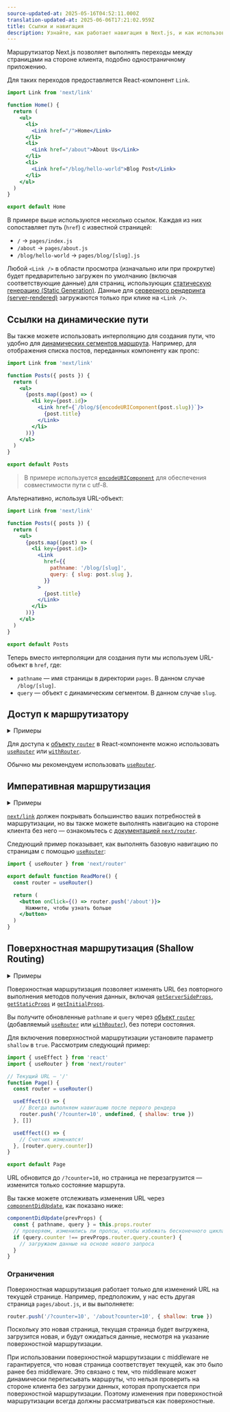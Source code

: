```yaml
---
source-updated-at: 2025-05-16T04:52:11.000Z
translation-updated-at: 2025-06-06T17:21:02.959Z
title: Ссылки и навигация
description: Узнайте, как работает навигация в Next.js, и как использовать компонент Link и хук `useRouter`.
---
```


Маршрутизатор Next.js позволяет выполнять переходы между страницами на стороне клиента, подобно одностраничному приложению.

Для таких переходов предоставляется React-компонент `Link`.

```jsx
import Link from 'next/link'

function Home() {
  return (
    <ul>
      <li>
        <Link href="/">Home</Link>
      </li>
      <li>
        <Link href="/about">About Us</Link>
      </li>
      <li>
        <Link href="/blog/hello-world">Blog Post</Link>
      </li>
    </ul>
  )
}

export default Home
```

В примере выше используются несколько ссылок. Каждая из них сопоставляет путь (`href`) с известной страницей:

- `/` → `pages/index.js`
- `/about` → `pages/about.js`
- `/blog/hello-world` → `pages/blog/[slug].js`

Любой `<Link />` в области просмотра (изначально или при прокрутке) будет предварительно загружен по умолчанию (включая соответствующие данные) для страниц, использующих [статическую генерацию (Static Generation)](/docs/pages/building-your-application/data-fetching/get-static-props). Данные для [серверного рендеринга (server-rendered)](/docs/pages/building-your-application/data-fetching/get-server-side-props) загружаются только при клике на `<Link />`.

## Ссылки на динамические пути

Вы также можете использовать интерполяцию для создания пути, что удобно для [динамических сегментов маршрута](/docs/pages/building-your-application/routing/dynamic-routes). Например, для отображения списка постов, переданных компоненту как пропс:

```jsx
import Link from 'next/link'

function Posts({ posts }) {
  return (
    <ul>
      {posts.map((post) => (
        <li key={post.id}>
          <Link href={`/blog/${encodeURIComponent(post.slug)}`}>
            {post.title}
          </Link>
        </li>
      ))}
    </ul>
  )
}

export default Posts
```

> В примере используется [`encodeURIComponent`](https://developer.mozilla.org/docs/Web/JavaScript/Reference/Global_Objects/encodeURIComponent) для обеспечения совместимости пути с utf-8.

Альтернативно, используя URL-объект:

```jsx
import Link from 'next/link'

function Posts({ posts }) {
  return (
    <ul>
      {posts.map((post) => (
        <li key={post.id}>
          <Link
            href={{
              pathname: '/blog/[slug]',
              query: { slug: post.slug },
            }}
          >
            {post.title}
          </Link>
        </li>
      ))}
    </ul>
  )
}

export default Posts
```

Теперь вместо интерполяции для создания пути мы используем URL-объект в `href`, где:

- `pathname` — имя страницы в директории `pages`. В данном случае `/blog/[slug]`.
- `query` — объект с динамическим сегментом. В данном случае `slug`.

## Доступ к маршрутизатору

<details>
  <summary>Примеры</summary>

- [Динамическая маршрутизация](https://github.com/vercel/next.js/tree/canary/examples/dynamic-routing)

</details>

Для доступа к [объекту `router`](/docs/pages/api-reference/functions/use-router#router-object) в React-компоненте можно использовать [`useRouter`](/docs/pages/api-reference/functions/use-router) или [`withRouter`](/docs/pages/api-reference/functions/use-router#withrouter).

Обычно мы рекомендуем использовать [`useRouter`](/docs/pages/api-reference/functions/use-router).

## Императивная маршрутизация

<details>
  <summary>Примеры</summary>

- [Использование маршрутизатора](https://github.com/vercel/next.js/tree/canary/examples/using-router)

</details>

[`next/link`](/docs/pages/api-reference/components/link) должен покрывать большинство ваших потребностей в маршрутизации, но вы также можете выполнять навигацию на стороне клиента без него — ознакомьтесь с [документацией `next/router`](/docs/pages/api-reference/functions/use-router).

Следующий пример показывает, как выполнять базовую навигацию по страницам с помощью [`useRouter`](/docs/pages/api-reference/functions/use-router):

```jsx
import { useRouter } from 'next/router'

export default function ReadMore() {
  const router = useRouter()

  return (
    <button onClick={() => router.push('/about')}>
      Нажмите, чтобы узнать больше
    </button>
  )
}
```

## Поверхностная маршрутизация (Shallow Routing)

<details>
  <summary>Примеры</summary>

- [Поверхностная маршрутизация](https://github.com/vercel/next.js/tree/canary/examples/with-shallow-routing)

</details>

Поверхностная маршрутизация позволяет изменять URL без повторного выполнения методов получения данных, включая [`getServerSideProps`](/docs/pages/building-your-application/data-fetching/get-server-side-props), [`getStaticProps`](/docs/pages/building-your-application/data-fetching/get-static-props) и [`getInitialProps`](/docs/pages/api-reference/functions/get-initial-props).

Вы получите обновленные `pathname` и `query` через [объект `router`](/docs/pages/api-reference/functions/use-router#router-object) (добавляемый [`useRouter`](/docs/pages/api-reference/functions/use-router) или [`withRouter`](/docs/pages/api-reference/functions/use-router#withrouter)), без потери состояния.

Для включения поверхностной маршрутизации установите параметр `shallow` в `true`. Рассмотрим следующий пример:

```jsx
import { useEffect } from 'react'
import { useRouter } from 'next/router'

// Текущий URL — '/'
function Page() {
  const router = useRouter()

  useEffect(() => {
    // Всегда выполняем навигацию после первого рендера
    router.push('/?counter=10', undefined, { shallow: true })
  }, [])

  useEffect(() => {
    // Счетчик изменился!
  }, [router.query.counter])
}

export default Page
```

URL обновится до `/?counter=10`, но страница не перезагрузится — изменится только состояние маршрута.

Вы также можете отслеживать изменения URL через [`componentDidUpdate`](https://react.dev/reference/react/Component#componentdidupdate), как показано ниже:

```jsx
componentDidUpdate(prevProps) {
  const { pathname, query } = this.props.router
  // проверяем, изменились ли пропсы, чтобы избежать бесконечного цикла
  if (query.counter !== prevProps.router.query.counter) {
    // загружаем данные на основе нового запроса
  }
}
```

### Ограничения

Поверхностная маршрутизация работает только для изменений URL на текущей странице. Например, предположим, у нас есть другая страница `pages/about.js`, и вы выполняете:

```js
router.push('/?counter=10', '/about?counter=10', { shallow: true })
```

Поскольку это новая страница, текущая страница будет выгружена, загрузится новая, и будут ожидаться данные, несмотря на указание поверхностной маршрутизации.

При использовании поверхностной маршрутизации с middleware не гарантируется, что новая страница соответствует текущей, как это было ранее без middleware. Это связано с тем, что middleware может динамически переписывать маршруты, что нельзя проверить на стороне клиента без загрузки данных, которая пропускается при поверхностной маршрутизации. Поэтому изменения при поверхностной маршрутизации всегда должны рассматриваться как поверхностные.
